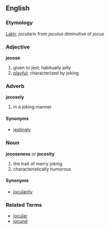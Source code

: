 == English ==
=== Etymology ===
[[Latin]]; ''jocularis'' from ''joculus'' diminutive of ''jocus''
=== Adjective ===
'''jocose'''
# given to jest; habitually jolly
# [[playful]];  characterized by joking

=== Adverb ===
'''jocosely'''
# in a joking manner

==== Synonyms ====
* [[jest]]ingly

=== Noun ===
'''jocoseness''' ''or'' '''jocosity'''
# the trait of merry joking
# characteristically humorous

==== Synonyms ====
* [[jocularity]]

=== Related Terms ===
* [[jocular]]
* [[jocund]]